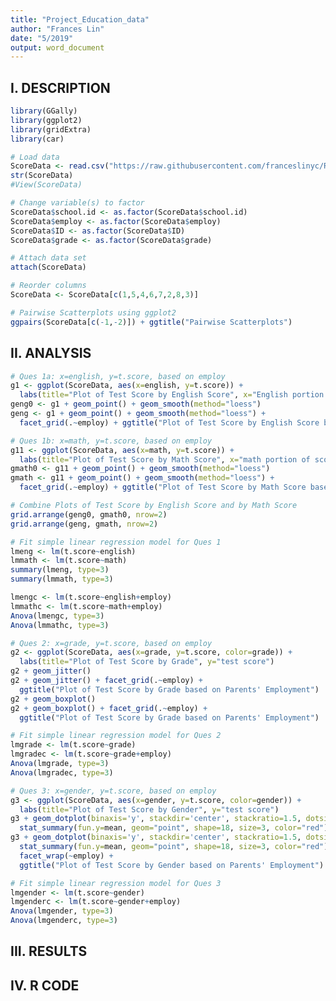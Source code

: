 ```yaml
---
title: "Project_Education_data"
author: "Frances Lin"
date: "5/2019"
output: word_document
---
```


## I. DESCRIPTION

```r
library(GGally)
library(ggplot2)
library(gridExtra)
library(car)
```

```r
# Load data 
ScoreData <- read.csv("https://raw.githubusercontent.com/franceslinyc/Regression-Analysis-of-Education-data-in-R-2019/master/scores.csv")
str(ScoreData)
#View(ScoreData)
```

```r
# Change variable(s) to factor
ScoreData$school.id <- as.factor(ScoreData$school.id)
ScoreData$employ <- as.factor(ScoreData$employ)
ScoreData$ID <- as.factor(ScoreData$ID)
ScoreData$grade <- as.factor(ScoreData$grade)
```

```r
# Attach data set 
attach(ScoreData)
```

```r
# Reorder columns 
ScoreData <- ScoreData[c(1,5,4,6,7,2,8,3)]
```

```r
# Pairwise Scatterplots using ggplot2
ggpairs(ScoreData[c(-1,-2)]) + ggtitle("Pairwise Scatterplots")
```

## II. ANALYSIS

```r
# Ques 1a: x=english, y=t.score, based on employ
g1 <- ggplot(ScoreData, aes(x=english, y=t.score)) + 
  labs(title="Plot of Test Score by English Score", x="English portion of score", y="test score")
geng0 <- g1 + geom_point() + geom_smooth(method="loess")
geng <- g1 + geom_point() + geom_smooth(method="loess") + 
  facet_grid(.~employ) + ggtitle("Plot of Test Score by English Score based on Parents' Employment")

# Ques 1b: x=math, y=t.score, based on employ
g11 <- ggplot(ScoreData, aes(x=math, y=t.score)) + 
  labs(title="Plot of Test Score by Math Score", x="math portion of score", y="test score")
gmath0 <- g11 + geom_point() + geom_smooth(method="loess")
gmath <- g11 + geom_point() + geom_smooth(method="loess") + 
  facet_grid(.~employ) + ggtitle("Plot of Test Score by Math Score based on Parents' Employment")

# Combine Plots of Test Score by English Score and by Math Score
grid.arrange(geng0, gmath0, nrow=2)
grid.arrange(geng, gmath, nrow=2)
```

```r
# Fit simple linear regression model for Ques 1
lmeng <- lm(t.score~english)
lmmath <- lm(t.score~math)
summary(lmeng, type=3)   
summary(lmmath, type=3)  

lmengc <- lm(t.score~english+employ)
lmmathc <- lm(t.score~math+employ)
Anova(lmengc, type=3)    
Anova(lmmathc, type=3) 
```

```r
# Ques 2: x=grade, y=t.score, based on employ
g2 <- ggplot(ScoreData, aes(x=grade, y=t.score, color=grade)) + 
  labs(title="Plot of Test Score by Grade", y="test score")
g2 + geom_jitter()
g2 + geom_jitter() + facet_grid(.~employ) + 
  ggtitle("Plot of Test Score by Grade based on Parents' Employment")
g2 + geom_boxplot()
g2 + geom_boxplot() + facet_grid(.~employ) +
  ggtitle("Plot of Test Score by Grade based on Parents' Employment")
```

```r
# Fit simple linear regression model for Ques 2
lmgrade <- lm(t.score~grade)
lmgradec <- lm(t.score~grade+employ)
Anova(lmgrade, type=3)   
Anova(lmgradec, type=3)
```

```r
# Ques 3: x=gender, y=t.score, based on employ
g3 <- ggplot(ScoreData, aes(x=gender, y=t.score, color=gender)) + 
  labs(title="Plot of Test Score by Gender", y="test score")
g3 + geom_dotplot(binaxis='y', stackdir='center', stackratio=1.5, dotsize=0.5) + 
  stat_summary(fun.y=mean, geom="point", shape=18, size=3, color="red")
g3 + geom_dotplot(binaxis='y', stackdir='center', stackratio=1.5, dotsize=0.5) + 
  stat_summary(fun.y=mean, geom="point", shape=18, size=3, color="red") + 
  facet_wrap(~employ) + 
  ggtitle("Plot of Test Score by Gender based on Parents' Employment")
```

```r
# Fit simple linear regression model for Ques 3
lmgender <- lm(t.score~gender)
lmgenderc <- lm(t.score~gender+employ)
Anova(lmgender, type=3)  
Anova(lmgenderc, type=3) 
```

## III. RESULTS

## IV. R CODE
